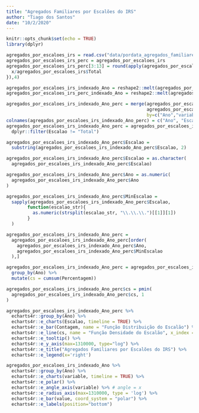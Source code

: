 ```yaml
---
title: "Agregados Familiares por Escalões do IRS"
author: "Tiago dos Santos"
date: "10/2/2020"
---
```


```r
knitr::opts_chunk$set(echo = TRUE)
library(dplyr)
```


```r
agregados_por_escaloes_irs = read.csv("data/pordata_agregados_familiares_por_escaloes_irs_modelo1.csv")
agregados_por_escaloes_irs_perc = agregados_por_escaloes_irs
agregados_por_escaloes_irs_perc[3:13] = round(apply(agregados_por_escaloes_irs[3:13],2,function(x){
  x/agregados_por_escaloes_irs$Total
}),4)

agregados_por_escaloes_irs_indexado_Ano = reshape2::melt(agregados_por_escaloes_irs, id=c("Ano"))
agregados_por_escaloes_irs_perc_indexado_Ano = reshape2::melt(agregados_por_escaloes_irs_perc, id=c("Ano"))

agregados_por_escaloes_irs_indexado_Ano_perc = merge(agregados_por_escaloes_irs_indexado_Ano, 
                                                     agregados_por_escaloes_irs_perc_indexado_Ano, 
                                                     by=c("Ano","variable"))
colnames(agregados_por_escaloes_irs_indexado_Ano_perc) = c("Ano", "Escalao", "Contagem", "Percentagem")
agregados_por_escaloes_irs_indexado_Ano_perc = agregados_por_escaloes_irs_indexado_Ano_perc %>%
  dplyr::filter(Escalao != "Total")

agregados_por_escaloes_irs_indexado_Ano_perc$Escalao = 
  substring(agregados_por_escaloes_irs_indexado_Ano_perc$Escalao, 2)

agregados_por_escaloes_irs_indexado_Ano_perc$Escalao = as.character(
  agregados_por_escaloes_irs_indexado_Ano_perc$Escalao)

agregados_por_escaloes_irs_indexado_Ano_perc$Ano = as.numeric(
  agregados_por_escaloes_irs_indexado_Ano_perc$Ano
)

agregados_por_escaloes_irs_indexado_Ano_perc$MinEscalao = 
  sapply(agregados_por_escaloes_irs_indexado_Ano_perc$Escalao,
        function(escalao_str){
          as.numeric(strsplit(escalao_str, "\\.\\.\\.")[[1]][1])
        }
  )

agregados_por_escaloes_irs_indexado_Ano_perc = 
  agregados_por_escaloes_irs_indexado_Ano_perc[order(
    agregados_por_escaloes_irs_indexado_Ano_perc$Ano,
    agregados_por_escaloes_irs_indexado_Ano_perc$MinEscalao
  ),]

agregados_por_escaloes_irs_indexado_Ano_perc = agregados_por_escaloes_irs_indexado_Ano_perc %>% 
  group_by(Ano) %>% 
  mutate(cs = cumsum(Percentagem))

agregados_por_escaloes_irs_indexado_Ano_perc$cs = pmin(
  agregados_por_escaloes_irs_indexado_Ano_perc$cs, 1
)
```

```r
agregados_por_escaloes_irs_indexado_Ano_perc %>%
  echarts4r::group_by(Ano) %>%
  echarts4r::e_charts(Escalao, timeline = TRUE) %>%
  echarts4r::e_bar(Contagem, name = "Função Distribuição do Escalão") %>%
  echarts4r::e_line(cs, name = "Função Densidade do Escalão", x_index = 1, y_index = 1, symbolSize=10) %>%
  echarts4r::e_tooltip() %>%
  echarts4r::e_y_axis(max=1310000, type="log") %>%
  echarts4r::e_title("Agregados Familiares por Escalões do IRS") %>%
  echarts4r::e_legend(x='right')
```

```r
agregados_por_escaloes_irs_indexado_Ano %>%
  echarts4r::group_by(Ano) %>%
  echarts4r::e_charts(variable, timeline = TRUE) %>%
  echarts4r::e_polar() %>% 
  echarts4r::e_angle_axis(variable) %>% # angle = x
  echarts4r::e_radius_axis(max=1310000, type = 'log') %>% 
  echarts4r::e_bar(value, coord_system = "polar") %>%
  echarts4r::e_labels(position="bottom")
```

